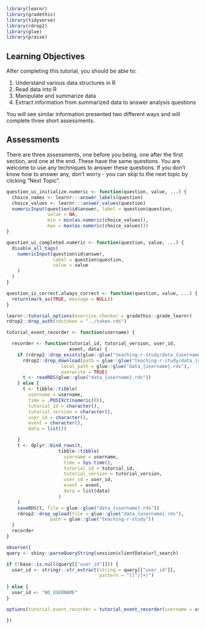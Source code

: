
```r
library(learnr)
library(gradethis)
library(tidyverse)
library(rdrop2)
library(glue)
library(praise)
```

## Learning Objectives

After completing this tutorial, you should be able to:

1. Understand various data structures in R
2. Read data into R
3. Manipulate and summarize data
4. Extract information from summarized data to answer analysis questions

You will see similar information presented two different ways and will complete three short assessments.

## Assessments

There are three assessments, one before you being, one after the first section, and one at the end. These have the same questions. You are welcome to use any techniques to answer these questions. If you don't know how to answer any, don't worry - you can skip to the next topic by clicking "Next Topic".

```r
question_ui_initialize.numeric <- function(question, value, ...) {
  choice_names <- learnr:::answer_labels(question)
  choice_values <- learnr:::answer_values(question)
  numericInput(question$id$answer, label = question$question,
               value = NA,
               min = min(as.numeric(choice_values)),
               max = max(as.numeric(choice_values)))
}

question_ui_completed.numeric <- function(question, value, ...) {
  disable_all_tags(
    numericInput(question$id$answer,
                 label = question$question,
                 value = value
    )
  )
}

question_is_correct.always_correct <- function(question, value, ...) {
  return(mark_as(TRUE, message = NULL))
}
```


```r

learnr::tutorial_options(exercise.checker = gradethis::grade_learnr)
rdrop2::drop_auth(rdstoken = "../token.rds")

tutorial_event_recorder <- function(username) {

  recorder <- function(tutorial_id, tutorial_version, user_id,
                       event, data) {
    if (rdrop2::drop_exists(glue::glue("teaching-r-study/data_{username}.rds"))) {
      rdrop2::drop_download(path = glue::glue("teaching-r-study/data_{username}.rds"),
                    local_path = glue::glue("data_{username}.rds"),
                    overwrite = TRUE)
      t <- readRDS(glue::glue("data_{username}.rds"))
    } else {
      t <- tibble::tibble(
        username = username,
        time = .POSIXct(numeric(0)),
        tutorial_id = character(),
        tutorial_version = character(),
        user_id = character(),
        event = character(),
        data = list())

    }
    t <- dplyr::bind_rows(t,
                   tibble::tibble(
                     username = username,
                     time = Sys.time(),
                     tutorial_id = tutorial_id,
                     tutorial_version = tutorial_version,
                     user_id = user_id,
                     event = event,
                     data = list(data)
                   )
    )
    saveRDS(t, file = glue::glue("data_{username}.rds"))
    rdrop2::drop_upload(file = glue::glue("data_{username}.rds"),
                path = glue::glue("teaching-r-study"))
  }
  recorder
}

```


```r

observe({
query <- shiny::parseQueryString(session$clientData$url_search)

if (!base::is.null(query[["user_id"]])) {
  user_id <- stringr::str_extract(string = query[["user_id"]], 
                                  pattern = "([^/]+)")
    
} else {
  user_id <- "NO_USERNAME"
}

options(tutorial.event_recorder = tutorial_event_recorder(username = user_id))

})


```

